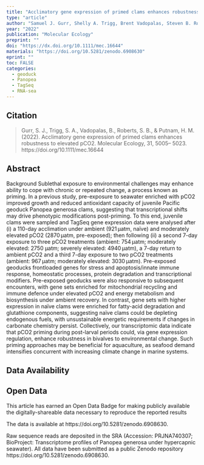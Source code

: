 ```yaml
---
title: "Acclimatory gene expression of primed clams enhances robustness to elevated pCO2"
type: "article"
author: "Samuel J. Gurr, Shelly A. Trigg, Brent Vadopalas, Steven B. Roberts, Hollie M. Putnam"
year: "2022"
publication: "Molecular Ecology"
preprint: ""
doi: "https://dx.doi.org/10.1111/mec.16644"
materials: "https://doi.org/10.5281/zenodo.6908630"
eprint: ""
toc: FALSE
categories:
  - geoduck
  - Panopea
  - TagSeq
  - RNA-sea
---
```


## Citation

> Gurr, S. J., Trigg, S. A., Vadopalas, B., Roberts, S. B., & Putnam, H. M. (2022). Acclimatory gene expression of primed clams enhances robustness to elevated pCO2. Molecular Ecology, 31, 5005-- 5023. https://doi.org/10.1111/mec.16644

## Abstract

Background Sublethal exposure to environmental challenges may enhance ability to cope with chronic or repeated change, a process known as priming. In a previous study, pre-exposure to seawater enriched with pCO2 improved growth and reduced antioxidant capacity of juvenile Pacific geoduck Panopea generosa clams, suggesting that transcriptional shifts may drive phenotypic modifications post-priming. To this end, juvenile clams were sampled and TagSeq gene expression data were analysed after (i) a 110-day acclimation under ambient (921 μatm, naïve) and moderately elevated pCO2 (2870 μatm, pre-exposed); then following (ii) a second 7-day exposure to three pCO2 treatments (ambient: 754 μatm; moderately elevated: 2750 μatm; severely elevated: 4940 μatm), a 7-day return to ambient pCO2 and a third 7-day exposure to two pCO2 treatments (ambient: 967 μatm; moderately elevated: 3030 μatm). Pre-exposed geoducks frontloaded genes for stress and apoptosis/innate immune response, homeostatic processes, protein degradation and transcriptional modifiers. Pre-exposed geoducks were also responsive to subsequent encounters, with gene sets enriched for mitochondrial recycling and immune defence under elevated pCO2 and energy metabolism and biosynthesis under ambient recovery. In contrast, gene sets with higher expression in naïve clams were enriched for fatty-acid degradation and glutathione components, suggesting naïve clams could be depleting endogenous fuels, with unsustainable energetic requirements if changes in carbonate chemistry persist. Collectively, our transcriptomic data indicate that pCO2 priming during post-larval periods could, via gene expression regulation, enhance robustness in bivalves to environmental change. Such priming approaches may be beneficial for aquaculture, as seafood demand intensifies concurrent with increasing climate change in marine systems.

## Data Availability

::: callout-important
## Open Data

This article has earned an Open Data Badge for making publicly available the digitally-shareable data necessary to reproduce the reported results
:::

The data is available at https://doi.org/10.5281/zenodo.6908630.

Raw sequence reads are deposited in the SRA (Accession: PRJNA740307; BioProject: Transcriptome profiles of Panopea generosa under hypercapnic seawater). All data have been submitted as a public Zenodo repository https://doi.org/10.5281/zenodo.6908630.

